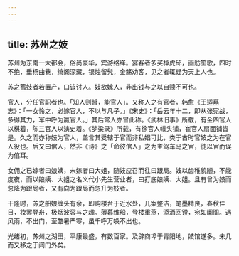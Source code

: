 ```yaml
---
---
---
```

title: 苏州之妓
---



苏州为东南一大都会，俗尚豪华，宾游络绎。宴客者多买棹虎邱，画舫笙歌，四时不绝，垂杨曲巷，绮阁深藏，银烛留髠，金觞劝客，见之者辄疑为天上人也。

苏之蓄妓者若置产，曰该讨人。妓欲嫁人，非出钱与之以自赎不可也。

官人，分任官职者也。「知人则哲，能官人」。又称人之有官者，韩愈《王适墓志》：「一女怜之，必嫁官人，不以与凡子。」《宋史》：「岳云年十二，即从张宪战，多得其力，军中呼为赢官人。」其后常人亦冒此称。《武林旧事》所载，有金四官人以棋着，陈三官人以演史着。《梦粱录》所载，有徐官人幞头铺，崔官人扇面铺皆是。久之而亦称妓为官人，盖言其受辖于官而非私娼可比，类于古时官妓之为在官人役也。后又曰倌人，然非《诗》之「命彼倌人」之为主驾车马之官，徒以官而误为倌耳。

女佣之已嫁者曰娘姨，未嫁者曰大姐，随妓应召而往曰跟局。妓以齿稚貌陋，不能度夜，而以娘姨、大姐之名义代小先生营业者，曰打底娘姨、大姐。且有曾为妓而忽降为跟局者，又有向为跟局而忽升为妓者。

干隆时，苏之船娘缠头有余，即购楼台于近水处，几案整洁，笔墨精良，春秋佳日，妆罢登舟，极烟波容与之趣。薄暮维船，登楼重燕，添酒回镫，宛如闺阁。遇风雨，不出门，至酷暑严寒，虽千呼万唤不出也。

光绪初，苏州之湖田，平康最盛，有数百家。及辟商埠于青阳地，妓馆遂多。未几而又移之于阊门外矣。
